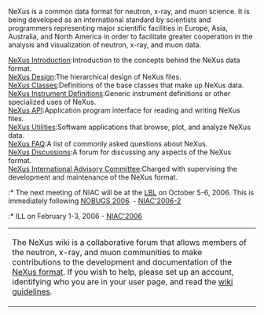 NeXus is a common data format for neutron, x-ray, and muon science.  It is being developed as an international standard by scientists and programmers representing major scientific facilities in Europe, Asia, Australia, and North America in order to facilitate greater cooperation in the analysis and visualization of neutron, x-ray, and muon data.   
;[[Introduction|NeXus Introduction]]:Introduction to the concepts behind the NeXus data format.
;[[Design|NeXus Design]]:The hierarchical design of NeXus files.
;[[Design#NeXus_Classes|NeXus Classes]]:Definitions of the base classes that make up NeXus data.
;[[Instruments|NeXus Instrument Definitions]]:Generic instrument definitions or other specialized uses of NeXus.
;[[Application_Program_Interface|NeXus API]]:Application program interface for reading and writing NeXus files.
;[[Utilities|NeXus Utilities]]:Software applications that browse, plot, and analyze NeXus data.
;[[FAQ|NeXus FAQ]]:A list of commonly asked questions about NeXus.
;[[Discussions|NeXus Discussions]]:A forum for discussing any aspects of the NeXus format.
;[[NIAC|NeXus International Advisory Committee]]:Charged with supervising the development and maintenance of the NeXus format.
:* The next meeting of NIAC will be at the [http://www.lbl.gov LBL] on October 5-6, 2006. This is immediately following [http://nobugs2006.lbl.gov/ NOBUGS 2006]. - [[NIAC2006LBL|NIAC'2006-2]]
:* ILL on February 1-3, 2006 - [[NIAC2006ILL|NIAC'2006]]

{| align="center"  width="90%"  style="border:solid navy 1px; padding: 5px;font-size:0.85em"  
|-
|The NeXus wiki is a collaborative forum that allows members of the neutron, x-ray, and muon communities to make contributions to the development and documentation of the [http://www.nexus.anl.gov/ NeXus format].  If you wish to help, please set up an account, identifying who you are in your user page, and read the [[Help:Contents#Guidelines|wiki guidelines]].
|}